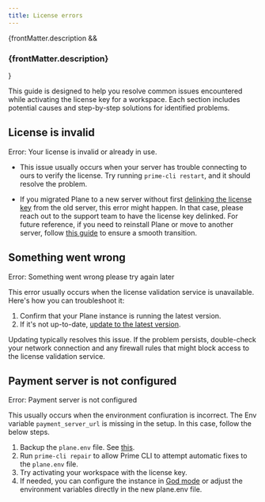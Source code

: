 ```yaml
---
title: License errors
---
```


{frontMatter.description && <h3 className="description">{frontMatter.description}</h3>}

This guide is designed to help you resolve common issues encountered while activating the license key for a workspace. Each section includes potential causes and step-by-step solutions for identified problems.

## License is invalid

<div style={{ color: 'red' }}>Error: Your license is invalid or already in use.</div>

- This issue usually occurs when your server has trouble connecting to ours to verify the license. Try running `prime-cli restart`, and it should resolve the problem.

- If you migrated Plane to a new server without first [delinking the license key](https://docs.plane.so/workspaces-and-users/upgrade-plan#delink-license-key) from the old server, this error might happen. In that case, please reach out to the support team to have the license key delinked. For future reference, if you need to reinstall Plane or move to another server, follow [this guide](/self-hosting/manage/migrate-plane) to ensure a smooth transition.

## Something went wrong

<div style={{ color: 'red' }}>
  Error: Something went wrong please try again later
</div>

This error usually occurs when the license validation service is unavailable. Here's how you can troubleshoot it:

1. Confirm that your Plane instance is running the latest version.
2. If it's not up-to-date, [update to the latest version](/self-hosting/manage/update/to-latest-version#prerequisites).

Updating typically resolves this issue. If the problem persists, double-check your network connection and any firewall rules that might block access to the license validation service.

## Payment server is not configured

<div style={{ color: 'red' }}>Error: Payment server is not configured</div>

This usually occurs when the environment confiuration is incorrect. The Env variable `payment_server_url` is missing in the setup. In this case, follow the below steps.

1. Backup the `plane.env` file. See [this](http://localhost:3000/self-hosting/manage/backup-restore#backup-plane-env).
2. Run `prime-cli repair` to allow Prime CLI to attempt automatic fixes to the `plane.env` file.
3. Try activating your workspace with the license key.
4. If needed, you can configure the instance in [God mode](/self-hosting/govern/instance-admin#settings) or adjust the environment variables directly in the new plane.env file.
